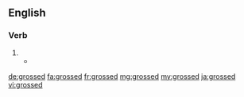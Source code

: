 ==English==

===Verb===
{{head|en|verb form}}

# {{en-past of|gross}}
#* {{quote-journal|author=Hermione Hoby|title=Julia Roberts interview for August: Osage County – 'I might actually go to hell for this&nbsp;...': Julia Roberts reveals why her violent, Oscar-nominated performance in August: Osage County made her feel 'like a terrible person' &#91;print version: 'I might actually go to hell for this&nbsp;...' (18 January 2014, p.&nbsp;R4)&#93;|url=http://www.telegraph.co.uk/culture/film/10584525/Julia-Roberts-interview-for-August-Osage-County-I-might-actually-go-to-hell-for-this....html|newspaper={{w|The Daily Telegraph}} (Review)|date=21 January 2014|passage=The film '''grossed''' $464 million worldwide, ensconcing her in the Hollywood A-list.}}

[[de:grossed]]
[[fa:grossed]]
[[fr:grossed]]
[[mg:grossed]]
[[my:grossed]]
[[ja:grossed]]
[[vi:grossed]]